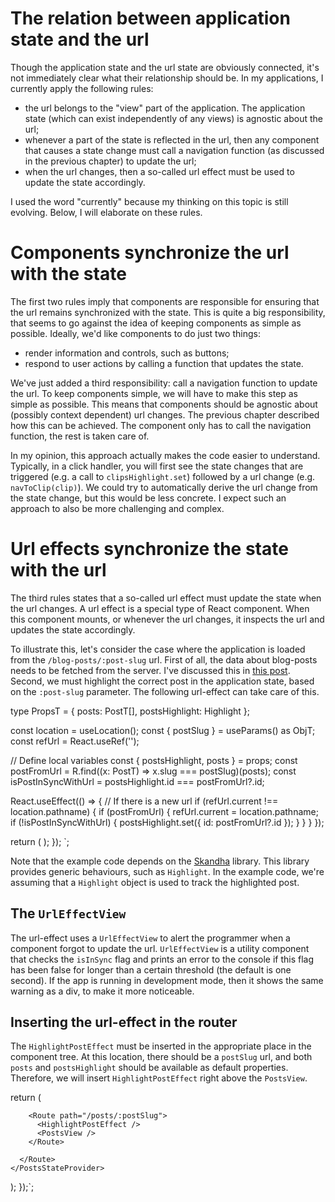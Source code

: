 # The relation between application state and the url

Though the application state and the url state are obviously connected, it's not immediately
clear what their relationship should be. In my applications, I currently apply the following rules:

- the url belongs to the "view" part of the application. The application state (which can exist
  independently of any views) is agnostic about the url;
- whenever a part of the state is reflected in the url, then any component that causes a state change must
  call a navigation function (as discussed in the previous chapter) to update the url;
- when the url changes, then a so-called url effect must be used to update the state accordingly.

I used the word "currently" because my thinking on this topic is still evolving. Below, I will elaborate
on these rules.

# Components synchronize the url with the state

The first two rules imply that components are responsible for ensuring that the url remains synchronized
with the state. This is quite a big responsibility, that seems to go against the idea of keeping components as simple
as possible. Ideally, we'd like components to do just two things:

- render information and controls, such as buttons;
- respond to user actions by calling a function that updates the state.

We've just added a third responsibility: call a navigation function to update the url. To keep components simple,
we will have to make this step as simple as possible. This means that components should be agnostic about
(possibly context dependent) url changes. The previous chapter described how this can be achieved. The component
only has to call the navigation function, the rest is taken care of.

In my opinion, this approach actually makes the code easier to understand. Typically, in a click handler, you will
first see the state changes that are triggered (e.g. a call to `clipsHighlight.set`) followed by a url change
(e.g. `navToClip(clip)`). We could try to automatically derive the url change from the state change, but this would
be less concrete. I expect such an approach to also be more challenging and complex.

# Url effects synchronize the state with the url

The third rules states that a so-called url effect must update the state when the url changes. A url effect is a
special type of React component. When this component mounts, or whenever the url changes, it inspects the url and
updates the state accordingly.

To illustrate this, let's consider the case where the application is loaded from the `/blog-posts/:post-slug` url.
First of all, the data about blog-posts needs to be fetched from the server. I've discussed this in
[this post](/posts/state-providers/chapter-1). Second, we must highlight the correct post in the
application state, based on the `:post-slug` parameter. The following url-effect can take care of this.

type PropsT = {
  posts: PostT[],
  postsHighlight: Highlight<PostT>
};

  const location = useLocation();
  const { postSlug } = useParams() as ObjT;
  const refUrl = React.useRef<string>('');

  // Define local variables
  const { postsHighlight, posts } = props;
  const postFromUrl = R.find((x: PostT) => x.slug === postSlug)(posts);
  const isPostInSyncWithUrl = postsHighlight.id === postFromUrl?.id;

  React.useEffect(() => {
    // If there is a new url
    if (refUrl.current !== location.pathname) {
      if (postFromUrl) {
        refUrl.current = location.pathname;
        if (!isPostInSyncWithUrl) {
          postsHighlight.set({ id: postFromUrl?.id });
        }
      }
    }
  });

  return (
    <UrlEffectView resourceName="post" isInSync={isPostInSyncWithUrl}/>
  );
});
`;

<CodeSnippet title="HighlightPostEffect.tsx" addMb code={code1} />

Note that the example code depends on the [Skandha](/posts/skandha/chapter-1) library.
This library provides generic behaviours, such as `Highlight`. In the example
code, we're assuming that a `Highlight` object is used to track the highlighted post.

## The `UrlEffectView`

The url-effect uses a `UrlEffectView` to alert the programmer when a component
forgot to update the url. `UrlEffectView` is a utility component that checks the `isInSync`
flag and prints an error to the console if this flag has been false for longer than a
certain threshold (the default is one second). If the app is running in development mode,
then it shows the same warning as a div, to make it more noticeable.

## Inserting the url-effect in the router

The `HighlightPostEffect` must be inserted in the appropriate place in the component tree.
At this location, there should be a `postSlug` url, and both `posts` and `postsHighlight`
should be available as default properties. Therefore, we will insert `HighlightPostEffect`
right above the `PostsView`.

  return (
    <PostsStateProvider>
      <Route path="/posts">
        <PostsView />

        <Route path="/posts/:postSlug">
          <HighlightPostEffect />
          <PostsView />
        </Route>

      </Route>
    </PostsStateProvider>

);
});`;

<CodeSnippet title="UrlRouter.tsx" addMb code={code2} />
